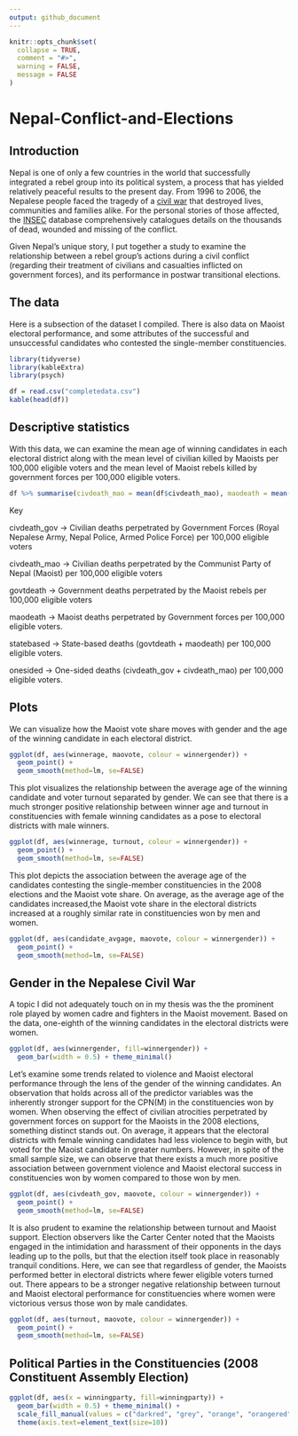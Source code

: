 ```yaml
---
output: github_document
---
```


<!-- README.md is generated from README.Rmd. Please edit that file -->

```r
knitr::opts_chunk$set(
  collapse = TRUE,
  comment = "#>",
  warning = FALSE,
  message = FALSE
)
```

# Nepal-Conflict-and-Elections

<!-- badges: start -->

<!-- badges: end -->


## Introduction

Nepal is one of only a few countries in the world that successfully integrated a rebel group into its political system, a process that has yielded relatively peaceful results to the present day. From 1996 to 2006, the Nepalese people faced the tragedy of a [civil war](https://en.wikipedia.org/wiki/Nepalese_Civil_War) that destroyed lives, communities and families alike. For the personal stories of those affected, the [INSEC](https://www.insec.org.np/victim) database comprehensively catalogues details on the thousands of dead, wounded and missing of the conflict.



Given Nepal's unique story, I put together a study to examine the relationship between a rebel group's actions during a civil conflict (regarding their treatment of civilians and casualties inflicted on government forces), and its performance in postwar transitional elections. 


## The data

Here is a subsection of the dataset I compiled. There is also data on Maoist electoral performance, and some attributes of the successful and unsuccessful candidates who contested the single-member constituencies. 

```r
library(tidyverse)
library(kableExtra)
library(psych)

df = read.csv("completedata.csv")
kable(head(df))
```



## Descriptive statistics


With this data, we can examine the mean age of winning candidates in each electoral district along with the mean level of civilian killed by Maoists per 100,000 eligible voters and the mean level of Maoist rebels killed by government forces per 100,000 eligible voters.

```r

df %>% summarise(civdeath_mao = mean(df$civdeath_mao), maodeath = mean(df$maodeath), winnerage = mean(df$winnerage))%>% tibble()

```

Key

civdeath_gov -> Civilian deaths perpetrated by Government Forces (Royal Nepalese Army, Nepal Police, Armed Police Force) per 100,000 eligible voters

civdeath_mao -> Civilian deaths perpetrated by the Communist Party of Nepal (Maoist) per 100,000 eligible voters

govtdeath -> Government deaths perpetrated by the Maoist rebels per 100,000 eligible voters

maodeath -> Maoist deaths perpetrated by Government forces per 100,000 eligible voters.

statebased -> State-based deaths (govtdeath + maodeath) per 100,000 eligible voters.

onesided -> One-sided deaths (civdeath_gov + civdeath_mao) per 100,000 eligible voters.

## Plots

We can visualize how the Maoist vote share moves with gender and the age of the winning candidate in each electoral district.

```r
ggplot(df, aes(winnerage, maovote, colour = winnergender)) + 
  geom_point() + 
  geom_smooth(method=lm, se=FALSE)
```

This plot visualizes the relationship between the average age of the winning candidate and voter turnout separated by gender. We can see that there is a much stronger positive relationship between winner age and turnout in constituencies with female winning candidates as a pose to electoral districts with male winners.

```r
ggplot(df, aes(winnerage, turnout, colour = winnergender)) + 
  geom_point() + 
  geom_smooth(method=lm, se=FALSE)
```

This plot depicts the association between the average age of the candidates contesting the single-member constituencies in the 2008 elections and the Maoist vote share. On average, as the average age of the candidates increased,the Maoist vote share in the electoral districts increased at a roughly similar rate in constituencies won by men and women.

```r
ggplot(df, aes(candidate_avgage, maovote, colour = winnergender)) + 
  geom_point() + 
  geom_smooth(method=lm, se=FALSE)
```


## Gender in the Nepalese Civil War

A topic I did not adequately touch on in my thesis was the the prominent role played by women cadre and fighters in the Maoist movement. Based on the data, one-eighth of the winning candidates in the electoral districts were women.  

```r
ggplot(df, aes(winnergender, fill=winnergender)) + 
  geom_bar(width = 0.5) + theme_minimal() 

```


Let's examine some trends related to violence and Maoist electoral performance through the lens of the gender of the winning candidates. An observation that holds across all of the predictor variables was the inherently stronger support for the CPN(M) in the constituencies won by women. When observing the effect of civilian atrocities perpetrated by government forces on support for the Maoists in the 2008 elections, something distinct stands out. On average, it appears that the electoral districts with female winning candidates had less violence to begin with, but voted for the Maoist candidate in greater numbers. However, in spite of the small sample size, we can observe that there exists a much more positive association between government violence and Maoist electoral success in constituencies won by women compared to those won by men.

```r
ggplot(df, aes(civdeath_gov, maovote, colour = winnergender)) + 
  geom_point() + 
  geom_smooth(method=lm, se=FALSE)
```
It is also prudent to examine the relationship between turnout and Maoist support. Election observers like the Carter Center noted that the Maoists engaged in the intimidation and harassment of their opponents in the days leading up to the polls, but that the election itself took place in reasonably tranquil conditions. Here, we can see that regardless of gender, the Maoists performed better in electoral districts where fewer eligible voters turned out. There appears to be a stronger negative relationship between turnout and Maoist electoral performance for constituencies where women were victorious versus those won by male candidates.

```r
ggplot(df, aes(turnout, maovote, colour = winnergender)) + 
  geom_point() + 
  geom_smooth(method=lm, se=FALSE)
```

## Political Parties in the Constituencies (2008 Constituent Assembly Election)

```r
ggplot(df, aes(x = winningparty, fill=winningparty)) + 
  geom_bar(width = 0.5) + theme_minimal() +
  scale_fill_manual(values = c("darkred", "grey", "orange", "orangered", "darkgreen" , "#ff8080" , "seagreen" , "firebrick" , "lightgrey" , "red"))+ 
  theme(axis.text=element_text(size=10)) 
```

